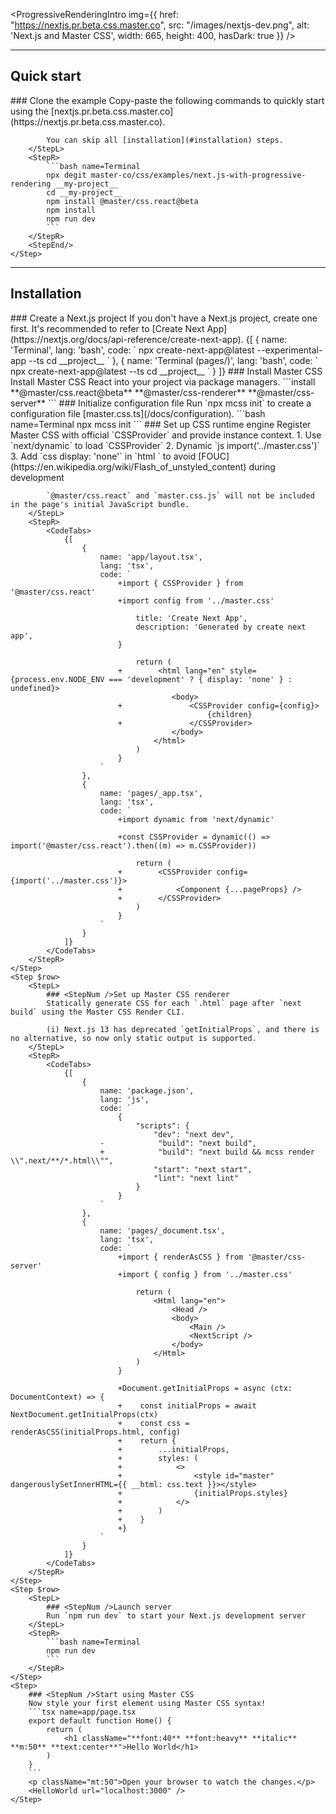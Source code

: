 
<ProgressiveRenderingIntro img={{
    href: "https://nextjs.pr.beta.css.master.co",
    src: "/images/nextjs-dev.png",
    alt: 'Next.js and Master CSS',
    width: 665, height: 400, hasDark: true }} />

---

## Quick start
<StepSection>
    <Step $row>
        <StepL>
            ### <StepNum />Clone the example
            Copy-paste the following commands to quickly start using the [nextjs.pr.beta.css.master.co](https://nextjs.pr.beta.css.master.co).

            You can skip all [installation](#installation) steps.
        </StepL>
        <StepR>
            ```bash name=Terminal
            npx degit master-co/css/examples/next.js-with-progressive-rendering __my-project__
            cd __my-project__
            npm install @master/css.react@beta
            npm install
            npm run dev
            ```
        </StepR>
        <StepEnd/>
    </Step>
</StepSection>

---

## Installation

<StepSection>
    <Step $row>
        <StepL>
            ### <StepNum />Create a Next.js project
            If you don't have a Next.js project, create one first. It's recommended to refer to [Create Next App](https://nextjs.org/docs/api-reference/create-next-app).
        </StepL>
        <StepR>
            <CodeTabs>
                {[
                    {
                        name: 'Terminal',
                        lang: 'bash',
                        code: `
                            npx create-next-app@latest --experimental-app --ts
                            cd __project__
                        `
                    },
                    {
                        name: 'Terminal (pages/)',
                        lang: 'bash',
                        code: `
                            npx create-next-app@latest --ts
                            cd __project__
                        `
                    }
                ]}
            </CodeTabs>
        </StepR>
    </Step>
    <Step $row>
        <StepL>
            ### <StepNum />Install Master CSS
            Install Master CSS React into your project via package managers.
        </StepL>
        <StepR>
            ```install
            **@master/css.react@beta** **@master/css-renderer** **@master/css-server**
            ```
        </StepR>
    </Step>
    <Step $row>
        <StepL>
            ### <StepNum />Initialize configuration file
            Run `npx mcss init` to create a configuration file [master.css.ts](/docs/configuration).
        </StepL>
        <StepR>
            ```bash name=Terminal
            npx mcss init
            ```
        </StepR>
    </Step>
    <Step $row>
        <StepL>
            ### <StepNum />Set up CSS runtime engine
            Register Master CSS with official `CSSProvider` and provide instance context.
            1. Use `next/dynamic` to load `CSSProvider`
            2. Dynamic `js import('../master.css')`
            3. Add `css display: 'none'` in `html <html>` to avoid [FOUC](https://en.wikipedia.org/wiki/Flash_of_unstyled_content) during development

            `@master/css.react` and `master.css.js` will not be included in the page's initial JavaScript bundle.
        </StepL>
        <StepR>
            <CodeTabs>
                {[
                    {
                        name: 'app/layout.tsx',
                        lang: 'tsx',
                        code: `
                            +import { CSSProvider } from '@master/css.react'
                            +import config from '../master.css'

                                title: 'Create Next App',
                                description: 'Generated by create next app',
                            }

                                return (
                            +        <html lang="en" style={process.env.NODE_ENV === 'development' ? { display: 'none' } : undefined}>
                                        <body>
                            +               <CSSProvider config={config}>
                                                {children}
                            +               </CSSProvider>
                                        </body>
                                    </html>
                                )
                            }
                        `
                    },
                    {
                        name: 'pages/_app.tsx',
                        lang: 'tsx',
                        code: `
                            +import dynamic from 'next/dynamic'

                            +const CSSProvider = dynamic(() => import('@master/css.react').then((m) => m.CSSProvider))

                                return (
                            +        <CSSProvider config={import('../master.css')}>
                            +            <Component {...pageProps} />
                            +        </CSSProvider>
                                )
                            }
                        `
                    }
                ]}
            </CodeTabs>
        </StepR>
    </Step>
    <Step $row>
        <StepL>
            ### <StepNum />Set up Master CSS renderer
            Statically generate CSS for each `.html` page after `next build` using the Master CSS Render CLI.

            (i) Next.js 13 has deprecated `getInitialProps`, and there is no alternative, so now only static output is supported.
        </StepL>
        <StepR>
            <CodeTabs>
                {[
                    {
                        name: 'package.json',
                        lang: 'js',
                        code: `
                            {
                                "scripts": {
                                    "dev": "next dev",
                        -            "build": "next build",
                        +            "build": "next build && mcss render \\".next/**/*.html\\"",
                                    "start": "next start",
                                    "lint": "next lint"
                                }
                            }
                        `
                    },
                    {
                        name: 'pages/_document.tsx',
                        lang: 'tsx',
                        code: `
                            +import { renderAsCSS } from '@master/css-server'
                            +import { config } from '../master.css'

                                return (
                                    <Html lang="en">
                                        <Head />
                                        <body>
                                            <Main />
                                            <NextScript />
                                        </body>
                                    </Html>
                                )
                            }

                            +Document.getInitialProps = async (ctx: DocumentContext) => {
                            +    const initialProps = await NextDocument.getInitialProps(ctx)
                            +    const css = renderAsCSS(initialProps.html, config)
                            +    return {
                            +        ...initialProps,
                            +        styles: (
                            +            <>
                            +                <style id="master" dangerouslySetInnerHTML={{ __html: css.text }}></style>
                            +                {initialProps.styles}
                            +            </>
                            +        )
                            +    }
                            +}
                        `
                    }
                ]}
            </CodeTabs>
        </StepR>
    </Step>
    <Step $row>
        <StepL>
            ### <StepNum />Launch server
            Run `npm run dev` to start your Next.js development server
        </StepL>
        <StepR>
            ```bash name=Terminal
            npm run dev
            ```
        </StepR>
    </Step>
    <Step>
        ### <StepNum />Start using Master CSS
        Now style your first element using Master CSS syntax!
        ```tsx name=app/page.tsx
        export default function Home() {
            return (
                <h1 className="**font:40** **font:heavy** **italic** **m:50** **text:center**">Hello World</h1>
            )
        }
        ```
        <p className="mt:50">Open your browser to watch the changes.</p>
        <HelloWorld url="localhost:3000" />
    </Step>
</StepSection>